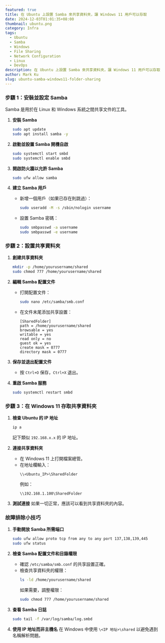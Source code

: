 ```yaml
---
featured: true
title: 在 Ubuntu 上設置 Samba 來共享資料夾，讓 Windows 11 用戶可以存取
date: 2024-12-03T01:01:35+08:00
thumbnail: ubuntu.png
category: Infra
tags:
  - Ubuntu
  - Samba
  - Windows
  - File Sharing
  - Network Configuration
  - Linux
  - DevOps
description: 在 Ubuntu 上設置 Samba 來共享資料夾，讓 Windows 11 用戶可以存取
author: Mark Ku
slug: ubuntu-samba-windows11-folder-sharing
---
```


### **步驟 1：安裝並設定 Samba**
Samba 是用於在 Linux 和 Windows 系統之間共享文件的工具。

1. **安裝 Samba**
   ```bash
   sudo apt update
   sudo apt install samba -y
   ```

2. **啟動並設置 Samba 開機自啟**
   ```bash
   sudo systemctl start smbd
   sudo systemctl enable smbd
   ```

3. **開啟防火牆以允許 Samba**
   ```bash
   sudo ufw allow samba
   ```

4. **建立 Samba 用戶**
   - 新增一個用戶（如果已存在則跳過）：
     ```bash
     sudo useradd -M -s /sbin/nologin username
     ```
   - 設置 Samba 密碼：
     ```bash
     sudo smbpasswd -a username
     sudo smbpasswd -e username
     ```

### **步驟 2：設置共享資料夾**
1. **創建共享資料夾**
   ```bash
   mkdir -p /home/yourusername/shared
   sudo chmod 777 /home/yourusername/shared
   ```

2. **編輯 Samba 配置文件**
   - 打開配置文件：
     ```bash
     sudo nano /etc/samba/smb.conf
     ```
   - 在文件末尾添加共享設置：
     ```
     [SharedFolder]
     path = /home/yourusername/shared
     browsable = yes
     writable = yes
     read only = no
     guest ok = yes
     create mask = 0777
     directory mask = 0777
     ```

3. **保存並退出配置文件**
   - 按 `Ctrl+O` 保存，`Ctrl+X` 退出。

4. **重啟 Samba 服務**
   ```bash
   sudo systemctl restart smbd
   ```

### **步驟 3：在 Windows 11 存取共享資料夾**
1. **檢查 Ubuntu 的 IP 地址**
   ```bash
   ip a
   ```
   記下類似 `192.168.x.x` 的 IP 地址。

2. **連接共享資料夾**
   - 在 Windows 11 上打開檔案總管。
   - 在地址欄輸入：
     ```
     \\<Ubuntu_IP>\SharedFolder
     ```
     例如：
     ```
     \\192.168.1.100\SharedFolder
     ```

3. **測試連接**
   如果一切正常，應該可以看到共享資料夾的內容。

### **故障排除小技巧**
1. **手動開放 Samba 所需端口**
   ```bash
   sudo ufw allow proto tcp from any to any port 137,138,139,445
   sudo ufw status
   ```

2. **檢查 Samba 配置文件和目錄權限**
   - 確認 `/etc/samba/smb.conf` 的共享設置正確。
   - 檢查共享資料夾的權限：
     ```bash
     ls -ld /home/yourusername/shared
     ```
     如果需要，調整權限：
     ```bash
     sudo chmod 777 /home/yourusername/shared
     ```

3. **查看 Samba 日誌**
   ```bash
   sudo tail -f /var/log/samba/log.smbd
   ```

4. **使用 IP 地址而非主機名**
   在 Windows 中使用 `\<IP 地址>\shared` 以避免遇到名稱解析問題。


